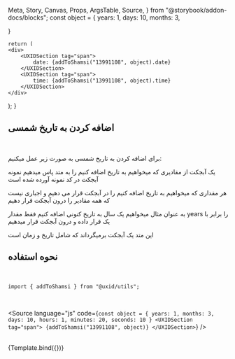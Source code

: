   Meta,
  Story,
  Canvas,
  Props,
  ArgsTable,
  Source,
} from "@storybook/addon-docs/blocks";
const object = {
    years: 1,
    days: 10,
    months: 3,
    
  }

    return (
    <div>
        <UXIDSection tag="span">
            date: {addToShamsi("13991108", object).date}
        </UXIDSection>
        <UXIDSection tag="span">
            time: {addToShamsi("13991108", object).time}
        </UXIDSection>
    </div>
  );
}

<Meta title="utils/moments/addToShamsiDate" />


## اضافه کردن به تاریخ شمسی

<br />

برای اضافه کردن به تاریخ شمسی به صورت زیر عمل میکنیم:

یک آبجکت از مقادیری که میخواهیم به تاریخ اضافه کنیم را به متد پاس میدهیم نمونه آبجکت در کد نمونه آورده شده است

هر مقداری که میخواهیم به تاریخ اضافه کنیم را در آبجکت قرار می دهیم و اجباری نیست که همه مقادیر را درون آبجکت قرار دهیم

به عنوان مثال میخواهیم یک سال به تاریخ کنونی اضافه کنیم فقط مقدار years را برابر با یک قرار داده و درون آبجکت قرار میدهیم

این متد یک آبجکت برمیگرداند که شامل تاریخ و زمان است

## نحوه استفاده

<br />

`import { addToShamsi } from "@uxid/utils";`

<br />

<Source
  language="js"
  code={`
  const object = {
    years: 1,
    months: 3,
    days: 10,
    hours: 1,
    minutes: 20,
    seconds: 10
  }
    <UXIDSection tag="span">
        {addToShamsi("13991108", object)}
    </UXIDSection>
  `}
/>

<br />

<Story name="addToShamsiDate">
  {Template.bind({})}
</Story>

<br />